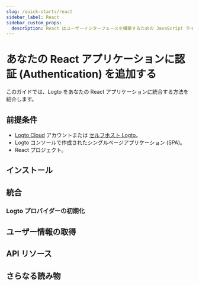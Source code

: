 ```yaml
---
slug: /quick-starts/react
sidebar_label: React
sidebar_custom_props:
  description: React はユーザーインターフェースを構築するための JavaScript ライブラリです。
---
```




# あなたの React アプリケーションに認証 (Authentication) を追加する

このガイドでは、Logto をあなたの React アプリケーションに統合する方法を紹介します。

<GuideTip />

## 前提条件

- [Logto Cloud](https://cloud.logto.io) アカウントまたは [セルフホスト Logto](/introduction/set-up-logto-oss)。
- Logto コンソールで作成されたシングルページアプリケーション (SPA)。
- React プロジェクト。

## インストール

<Installation />

## 統合

### Logto プロバイダーの初期化

<InitClient />

<ImplementSignInAndSignOut />

<Checkpoint />

## ユーザー情報の取得

<GetUserInformation />

## API リソース

<ApiResources />

## さらなる読み物

<FurtherReadings />
